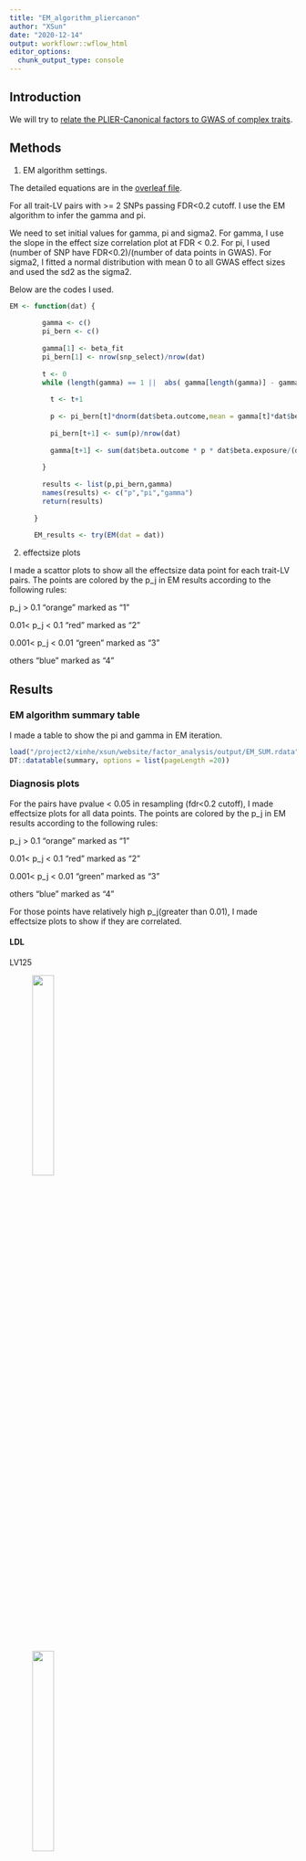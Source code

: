 ```yaml
---
title: "EM_algorithm_pliercanon"
author: "XSun"
date: "2020-12-14"
output: workflowr::wflow_html
editor_options:
  chunk_output_type: console
---
```


## Introduction

We will try to [relate the PLIER-Canonical factors to GWAS of complex traits](https://www.overleaf.com/project/5fc6d070dbe8f5b9fe43a54b).

## Methods

1. EM algorithm settings.

The detailed equations are in the [overleaf file](https://www.overleaf.com/project/5fc6d070dbe8f5b9fe43a54b). 

For all trait-LV pairs with >= 2 SNPs passing FDR<0.2 cutoff. I use the EM algorithm to infer the gamma and pi.

We need to set initial values for gamma, pi and sigma2. For gamma, I use the slope in the effect size correlation plot at FDR < 0.2. For pi, I used  (number of SNP have FDR<0.2)/(number of data points in GWAS). For sigma2, I fitted a normal distribution with mean 0 to all GWAS effect sizes and used the sd2 as the sigma2.


Below are the codes I used.

```r
EM <- function(dat) {
  
        gamma <- c()
        pi_bern <- c()
        
        gamma[1] <- beta_fit
        pi_bern[1] <- nrow(snp_select)/nrow(dat)
        
        t <- 0
        while (length(gamma) == 1 ||  abs( gamma[length(gamma)] - gamma[length(gamma)-1]) >1e-5) {
          
          t <- t+1
          
          p <- pi_bern[t]*dnorm(dat$beta.outcome,mean = gamma[t]*dat$beta.exposure,sd = (dat$se.outcome))/((1-pi_bern[t])* dnorm(dat$beta.outcome,mean = 0,sd = sqrt(sigma^2 + (dat$se.outcome)^2)) + pi_bern[t]*dnorm(dat$beta.outcome,mean = gamma[t]*dat$beta.exposure,sd = (dat$se.outcome)))
          
          pi_bern[t+1] <- sum(p)/nrow(dat)
          
          gamma[t+1] <- sum(dat$beta.outcome * p * dat$beta.exposure/(dat$se.outcome)^2) / sum(((dat$beta.exposure)^2 *p)/(dat$se.outcome)^2)
          
        }
        
        results <- list(p,pi_bern,gamma)
        names(results) <- c("p","pi","gamma")
        return(results)
        
      }
      
      EM_results <- try(EM(dat = dat))

```

2. effectsize plots 

I made a scattor plots to show all the effectsize data point for each trait-LV pairs. The points are colored by the p_j in EM results according to the following rules:

p_j > 0.1  "orange"  marked as "1"

0.01< p_j < 0.1  "red"  marked as "2"

0.001< p_j < 0.01  "green"  marked as "3" 

others  "blue"  marked as "4" 


## Results 

### EM algorithm summary table 

I made a table to show the pi and gamma in EM iteration. 

```r
load("/project2/xinhe/xsun/website/factor_analysis/output/EM_SUM.rdata")
DT::datatable(summary, options = list(pageLength =20))
```

### Diagnosis plots 

For the pairs have pvalue < 0.05 in resampling (fdr<0.2 cutoff), I made effectsize plots for all data points. The points are colored by the p_j in EM results according to the following rules:

p_j > 0.1  "orange"  marked as "1"

0.01< p_j < 0.1  "red"  marked as "2"

0.001< p_j < 0.01  "green"  marked as "3" 

others  "blue"  marked as "4" 

For those points have relatively high p_j(greater than 0.01), I made effectsize plots to show if they are correlated.


#### LDL

LV125

<figure class="half">
    <img src="https://github.com/xsun1229/factor_analysis/raw/master/output/effectsize_lv125_LDL_emp.jpeg" width="30%">
</figure>

<figure class="half">
    <img src="https://github.com/xsun1229/factor_analysis/raw/master/output/effectsize_lv125_LDL_emp_top.jpeg" width="30%">
</figure>

<figure class="half">
    <img src="https://github.com/xsun1229/factor_analysis/raw/master/output/effectsize_lv125_LDL_pval5e8_d1k_ageco.jpeg" width="30%">
    <img src="https://github.com/xsun1229/factor_analysis/raw/master/output/resampling_hist_pliercanon_125_LDL.jpeg" width="30%">
</figure>


#### lymphocyte count(lymph)

LV26

<figure class="half">
    <img src="https://github.com/xsun1229/factor_analysis/raw/master/output/effectsize_lv26_lymph_emp.jpeg" width="30%">
</figure>

<figure class="half">
    <img src="https://github.com/xsun1229/factor_analysis/raw/master/output/effectsize_lv26_lymph_pval5e8_d1k_ageco.jpeg" width="30%">
    <img src="https://github.com/xsun1229/factor_analysis/raw/master/output/resampling_hist_pliercanon_26_lymph.jpeg" width="30%">
</figure>




#### plt

LV49

<figure class="half">
    <img src="https://github.com/xsun1229/factor_analysis/raw/master/output/effectsize_lv49_plt_emp.jpeg" width="30%">
</figure>

<figure class="half">
    <img src="https://github.com/xsun1229/factor_analysis/raw/master/output/effectsize_lv49_plt_emp_top.jpeg" width="30%">
</figure>

<figure class="half">
    <img src="https://github.com/xsun1229/factor_analysis/raw/master/output/effectsize_lv49_plt_pval5e8_d1k_ageco.jpeg" width="30%">
    <img src="https://github.com/xsun1229/factor_analysis/raw/master/output/resampling_hist_pliercanon_49_plt.jpeg" width="30%">
</figure>



#### rbc

<figure class="half">
    <img src="https://github.com/xsun1229/factor_analysis/raw/master/output/effectsize_lv82_rbc_emp.jpeg" width="30%">
</figure>

<figure class="half">
    <img src="https://github.com/xsun1229/factor_analysis/raw/master/output/effectsize_lv82_rbc_pval5e8_d1k_ageco.jpeg" width="30%">
    <img src="https://github.com/xsun1229/factor_analysis/raw/master/output/resampling_hist_pliercanon_82_rbc.jpeg" width="30%">
</figure>


#### asthma

LV36

<figure class="half">
    <img src="https://github.com/xsun1229/factor_analysis/raw/master/output/effectsize_lv36_ukb.allasthma_emp.jpeg" width="30%">
</figure>

<figure class="half">
    <img src="https://github.com/xsun1229/factor_analysis/raw/master/output/effectsize_lv36_ukb.allasthma_emp_top.jpeg" width="30%">
</figure>

<figure class="half">
    <img src="https://github.com/xsun1229/factor_analysis/raw/master/output/effectsize_lv36_ukb.allasthma_pval5e8_d1k_ageco.jpeg" width="30%">
    <img src="https://github.com/xsun1229/factor_analysis/raw/master/output/resampling_hist_pliercanon_36_ukb.allasthma.jpeg" width="30%">
</figure>


LV39

<figure class="half">
    <img src="https://github.com/xsun1229/factor_analysis/raw/master/output/effectsize_lv39_ukb.allasthma_emp.jpeg" width="30%">
</figure>

<figure class="half">
    <img src="https://github.com/xsun1229/factor_analysis/raw/master/output/effectsize_lv39_ukb.allasthma_pval5e8_d1k_ageco.jpeg" width="30%">
    <img src="https://github.com/xsun1229/factor_analysis/raw/master/output/resampling_hist_pliercanon_39_ukb.allasthma.jpeg" width="30%">
</figure>




#### wbc

LV6

<figure class="half">
    <img src="https://github.com/xsun1229/factor_analysis/raw/master/output/effectsize_lv6_wbc_emp.jpeg" width="30%">
</figure>

<figure class="half">
    <img src="https://github.com/xsun1229/factor_analysis/raw/master/output/effectsize_lv6_wbc_emp_top.jpeg" width="30%">
</figure>

<figure class="half">
    <img src="https://github.com/xsun1229/factor_analysis/raw/master/output/effectsize_lv6_wbc_pval5e8_d1k_ageco.jpeg" width="30%">
    <img src="https://github.com/xsun1229/factor_analysis/raw/master/output/resampling_hist_pliercanon_6_wbc.jpeg" width="30%">
</figure>

LV119

<figure class="half">
    <img src="https://github.com/xsun1229/factor_analysis/raw/master/output/effectsize_lv119_wbc_emp.jpeg" width="30%">
</figure>

<figure class="half">
    <img src="https://github.com/xsun1229/factor_analysis/raw/master/output/effectsize_lv119_wbc_pval5e8_d1k_ageco.jpeg" width="30%">
    <img src="https://github.com/xsun1229/factor_analysis/raw/master/output/resampling_hist_pliercanon_119_wbc.jpeg" width="30%">
</figure>


#### WHR

LV47

<figure class="half">
    <img src="https://github.com/xsun1229/factor_analysis/raw/master/output/effectsize_lv47_WHR_emp.jpeg" width="30%">
</figure>


<figure class="half">
    <img src="https://github.com/xsun1229/factor_analysis/raw/master/output/effectsize_lv47_WHR_pval5e8_d1k_ageco.jpeg" width="30%">
    <img src="https://github.com/xsun1229/factor_analysis/raw/master/output/resampling_hist_pliercanon_47_WHR.jpeg" width="30%">
</figure>

